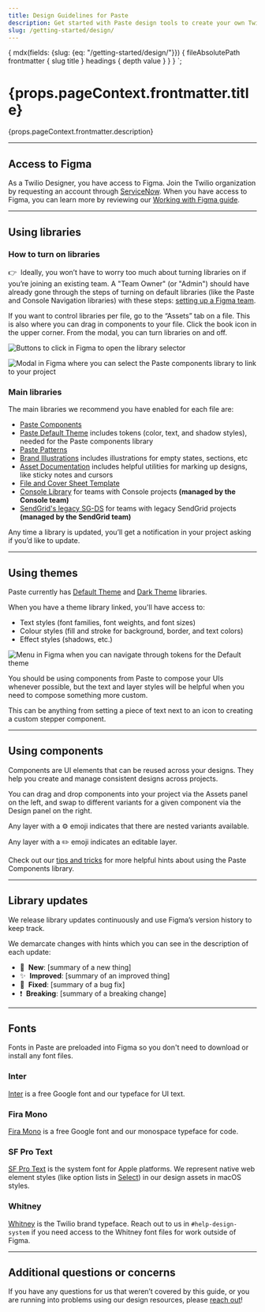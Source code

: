 ```yaml
---
title: Design Guidelines for Paste
description: Get started with Paste design tools to create your own Twilio customer experiences and prototypes.
slug: /getting-started/design/
---
```




  {
    mdx(fields: {slug: {eq: "/getting-started/design/"}}) {
      fileAbsolutePath
      frontmatter {
        slug
        title
      }
      headings {
        depth
        value
      }
    }
  }
`;

<content>

<h1>{props.pageContext.frontmatter.title}</h1>

<Paragraph>{props.pageContext.frontmatter.description}</Paragraph>

</content>

---

<contentwrapper>

<PageAside data={props.data.mdx} />

<content>

## Access to Figma

As a Twilio Designer, you have access to Figma. Join the Twilio organization by requesting an
account through [ServiceNow](https://twilio.service-now.com/sp/). When you have access to Figma, you can learn more by reviewing our [Working with Figma guide](https://www.figma.com/file/WiJFrYa9YpIcFUmT06gTn0/Working-with-Figma).

---

## Using libraries

### How to turn on libraries

👉&nbsp;&nbsp;Ideally, you won’t have to worry too much about turning libraries on if you’re
joining an existing team. A "Team Owner" (or "Admin") should have already gone through
the steps of turning on default libraries (like the Paste and Console Navigation
libraries) with these steps: [setting up a Figma team](https://docs.google.com/document/d/1IOBY2kxdHB6b8nlSWIFOLK7TKTV-Xxv7czzCZIVTAxg/edit#heading=h.f209dtpr7col).

If you want to control libraries per file, go to the “Assets” tab on a file. This is
also where you can drag in components to your file. Click the book icon in the upper
corner. From the modal, you can turn libraries on and off.

![Buttons to click in Figma to open the library selector](../../../assets/images/design-guidelines/figma-open-library-modal.png)

![Modal in Figma where you can select the Paste components library to link to your project](../../../assets/images/design-guidelines/figma-link-paste-libraries.png)

### Main libraries

The main libraries we recommend you have enabled for each file are:

- [Paste Components](https://www.figma.com/file/E6KUvMhioUmAgN0nwmReTM/Paste-Components)
- [Paste Default Theme](https://www.figma.com/file/OZKRQFOkOAl413m5JVIYE6/Paste-Default-Theme) includes tokens (color, text, and shadow styles), needed for the Paste components library
- [Paste Patterns](https://www.figma.com/file/S4z0Kqjb9AYosnkRQldLte/Paste-Patterns)
- [Brand Illustrations](https://www.figma.com/file/XeA9WNBcoojrdJbiz5Nj5q/Brand-Illustrations) includes illustrations for empty states, sections, etc
- [Asset Documentation](https://www.figma.com/file/GfY11A2VW638eFK48nDtdE/Asset-Documentation) includes helpful utilities for marking up designs, like sticky notes and cursors
- [File and Cover Sheet Template](https://www.figma.com/file/RfZYRjUH56rZ0qe0veqRJA/File-and-Cover-Sheet-Template)
- [Console Library](https://www.figma.com/file/vvdKgsO8OLcn7Q6FmuhWtl/Console-Library) for teams with Console projects **(managed by the Console team)**
- [SendGrid's legacy SG-DS](https://www.figma.com/file/YgSlHVVKgdCY2BzdTbHsPf/SG-DS) for teams with legacy SendGrid projects **(managed by the SendGrid team)**

Any time a library is updated, you’ll get a notification in your project asking if you’d like to update.

---

## Using themes

Paste currently has [Default Theme](https://www.figma.com/file/OZKRQFOkOAl413m5JVIYE6/Paste-Default-Theme) and 
[Dark Theme](https://www.figma.com/file/TZMBaCxXkX8u5aVRVYboid/Paste-Dark-Theme?node-id=0%3A1) libraries.

When you have a theme library linked, you'll have access to:
- Text styles (font families, font weights, and font sizes)
- Colour styles (fill and stroke for background, border, and text colors)
- Effect styles (shadows, etc.)

![Menu in Figma when you can navigate through tokens for the Default theme](../../../assets/images/design-guidelines/token-styles.png)

You should be using components from Paste to compose your UIs whenever possible, but the text and layer styles will be helpful when you need to compose something more custom. 

This can be anything from setting a piece of text next to an icon to creating a custom stepper component.

---

## Using components
  
Components are UI elements that can be reused across your designs. They help you create and manage consistent designs across projects.

You can drag and drop components into your project via the Assets panel on the left, and swap to different variants for a given component via the Design panel on the right. 

Any layer with a ⚙️ emoji indicates that there are nested variants available. 

Any layer with a ✏️ emoji indicates an editable layer. 

Check out our [tips and tricks](https://www.figma.com/file/E6KUvMhioUmAgN0nwmReTM/Paste-Components?node-id=284%3A1158) for more helpful hints about using the Paste Components library.

---

## Library updates

We release library updates continuously and use Figma’s version history to keep track.

We demarcate changes with hints which you can see in the description of each update:

- 🚀&nbsp;&nbsp;**New**: [summary of a new thing]
- ✨&nbsp;&nbsp;**Improved**: [summary of an improved thing]
- 🐛&nbsp;&nbsp;**Fixed**: [summary of a bug fix]
- ❗️&nbsp;&nbsp;**Breaking**: [summary of a breaking change]

---

## Fonts

Fonts in Paste are preloaded into Figma so you don't need to download or install any font files.

### Inter

[Inter](https://fonts.google.com/specimen/Inter) is a free Google font and our typeface for UI text.

### Fira Mono

[Fira Mono](https://fonts.google.com/specimen/Fira+Mono?query=fira+mono) is a free Google font and our monospace typeface for code.

### SF Pro Text

[SF Pro Text](https://developer.apple.com/fonts/) is the system font for Apple platforms. We represent native web element styles (like option lists in [Select](/components/select/)) in our design assets in macOS styles.

### Whitney
  
[Whitney](https://www.twilio.com/brand/elements/typography) is the Twilio brand typeface. Reach out to us in `#help-design-system` if you need access to the Whitney font files for work outside of Figma.

---
  
## Additional questions or concerns

If you have any questions for us that weren’t covered by this guide, or you are running into problems using our design resources, please [reach out](/getting-started/working-guide)!

</content>

</contentwrapper>
